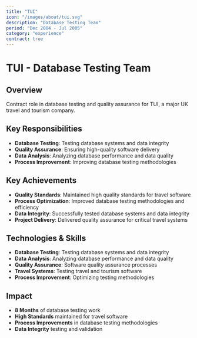 ```yaml
---
title: "TUI"
icon: "/images/about/tui.svg"
description: "Database Testing Team"
period: "Dec 2004 - Jul 2005"
category: "experience"
contract: true
---
```


# TUI - Database Testing Team

## Overview

Contract role in database testing and quality assurance for TUI, a major UK travel and tourism company.

## Key Responsibilities

- **Database Testing**: Testing database systems and data integrity
- **Quality Assurance**: Ensuring high-quality software delivery
- **Data Analysis**: Analyzing database performance and data quality
- **Process Improvement**: Improving database testing methodologies

## Key Achievements

- **Quality Standards**: Maintained high quality standards for travel software
- **Process Optimization**: Improved database testing methodologies and efficiency
- **Data Integrity**: Successfully tested database systems and data integrity
- **Project Delivery**: Delivered quality assurance for critical travel systems

## Technologies & Skills

- **Database Testing**: Testing database systems and data integrity
- **Data Analysis**: Analyzing database performance and data quality
- **Quality Assurance**: Software quality assurance processes
- **Travel Systems**: Testing travel and tourism software
- **Process Improvement**: Optimizing testing methodologies

## Impact

- **8 Months** of database testing work
- **High Standards** maintained for travel software
- **Process Improvements** in database testing methodologies
- **Data Integrity** testing and validation 